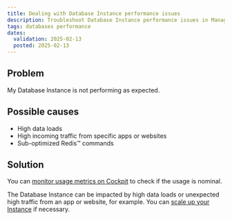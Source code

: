 ```yaml
---
title: Dealing with Database Instance performance issues
description: Troubleshoot Database Instance performance issues in Managed Databases for Redis™.
tags: databases performance
dates:
  validation: 2025-02-13
  posted: 2025-02-13
---
```


## Problem

My Database Instance is not performing as expected.

## Possible causes

- High data loads
- High incoming traffic from specific apps or websites
- Sub-optimized Redis™ commands

## Solution

You can [monitor usage metrics on Cockpit](/managed-databases-for-redis/how-to/monitor-redis-databases-cockpit) to check if the usage is nominal.

The Database Instance can be impacted by high data loads or unexpected high traffic from an app or website, for example. You can [scale up your Instance](/managed-databases-for-redis/how-to/scale-up-a-database-for-redis) if necessary.